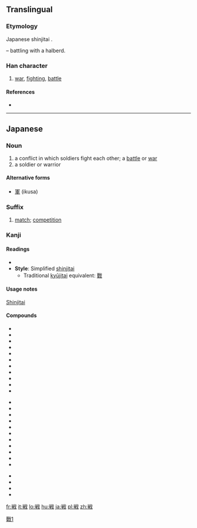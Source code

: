 {{also|戰|战}}
==Translingual==
{{ja-forms|戦|[[战]]|[[戰]]}}

===Etymology===
Japanese shinjitai {{Han simp|戰|f=單|t=単}}.

{{Han compound|単|戈|t2=halberd|ls=psc|c1=p|c2=s}} – battling with a halberd.

===Han character===
{{Han char|rn=62|rad=戈|as=08|sn=12|four=|canj=火十戈 (FJI)}}

# [[war]], [[fighting]], [[battle]]

====References====
* {{Han ref|kx=0413.241|dkj=11631|dj=0756.230|hdz=21409.041|uh=6226|ud=25126}}

----

==Japanese==

===Noun===
{{ja-noun|k|hira=いくさ|rom=ikusa}}

# a conflict in which soldiers fight each other; a [[battle]] or [[war]]
# a soldier or warrior

====Alternative forms====
* [[軍]] (ikusa)

===Suffix===
{{ja-pos|k|suffix|hira=せん|rom=sen}}

# [[match]]; [[competition]]

===Kanji===
{{ja-kanji|grade=4|rs=戈08}}

====Readings====
* {{ja-readings|on=[[せん]] (sen)|kun=[[たたかう]] (tatakau), [[いくさ]] (ikusa), [[おののく]] (ononoku), [[そよぐ]] (soyogu)}}
* '''Style''': Simplified [[shinjitai]]
** Traditional [[kyūjitai]] equivalent: [[戰]]

====Usage notes====
[[shinjitai|Shinjitai]]

====Compounds====
{{top3}}
*{{l|ja|sc=Jpan|作戦|tr=さくせん, sakusen}}
*{{l|ja|sc=Jpan|休戦|tr=きゅうせん, kyūsen}}
*{{l|ja|sc=Jpan|戦意|tr=せんい, sen\'i}}
*{{l|ja|sc=Jpan|戦役|tr=せんえき, sen\'eki}}
*{{l|ja|sc=Jpan|戦禍|tr=せんか, senka}}
*{{l|ja|sc=Jpan|戦記|tr=せんき, senki}}
*{{l|ja|sc=Jpan|戦況|tr=せんきょう, senkyō}}
*{{l|ja|sc=Jpan|戦国時代|tr=せんごくじだい, sengokujidai}}
* {{term|戦士||[[soldier]]|tr=[[せんし]], [[senshi]]|lang=ja|sc=Jpan}}
*{{l|ja|sc=Jpan|戦死|tr=せんし, senshi}}
*{{l|ja|sc=Jpan|戦術|tr=せんじゅつ, senjutsu}}
{{mid3}}
*{{l|ja|sc=Jpan|戦勝|tr=せんしょう, senshō}}
*{{l|ja|sc=Jpan|戦車|tr=せんしゃ, sensha}}
*{{l|ja|sc=Jpan|戦前|tr=せんぜん, senzen}}
*{{l|ja|sc=Jpan|戦場|tr=せんじょう, senjō}}
*{{l|ja|sc=Jpan|戦陣|tr=せんじん, senjin}}
*{{l|ja|sc=Jpan|戦線|tr=せんせん, sensen}}
*{{l|ja|sc=Jpan|戦々恐々|tr=せんせんきょうきょう, sensenkyōkyō}}
*{{l|ja|sc=Jpan|戦争|tr=せんそう, sensō}}
* {{term|戦闘||battle, combat|tr=[[せんとう]], [[sentō]]|lang=ja|sc=Jpan}}
* {{term|戦闘機||[[fighter plane]]|tr=[[せんとうき]], [[sentōki]]|lang=ja|sc=Jpan}}
*{{l|ja|sc=Jpan|戦法|tr=せんぽう, senpō}}
{{mid3}}
*{{l|ja|sc=Jpan|戦没|tr=せんぼつ, senbotsu}}
*{{l|ja|sc=Jpan|戦慄|tr=せんりつ, senritsu}}
*{{l|ja|sc=Jpan|戦略|tr=せんりゃく, senryaku}}
* {{term|戦隊|||tr=[[せんたい]], [[sentai]]|lang=ja|sc=Jpan}}
{{bottom}}

[[Category:CJKV characters simplified differently in Japan and China|戰1]]

[[fr:戦]]
[[it:戦]]
[[lo:戦]]
[[hu:戦]]
[[ja:戦]]
[[pl:戦]]
[[zh:戦]]